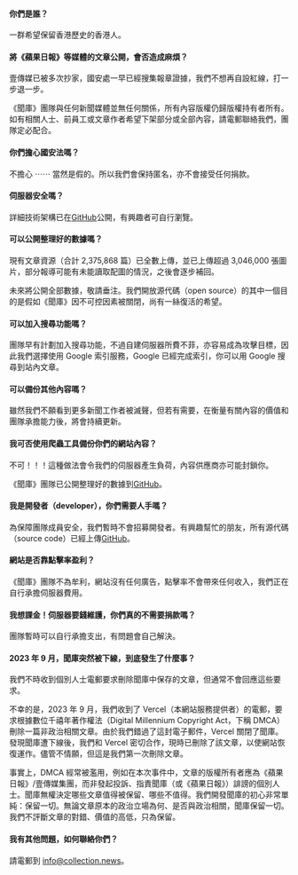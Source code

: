 #### 你們是誰？

一群希望保留香港歷史的香港人。

#### 將《蘋果日報》等媒體的文章公開，會否造成麻煩？

壹傳媒已被多次抄家，國安處一早已經搜集報章證據，我們不想再自設紅線，打一步退一步。

《聞庫》團隊與任何新聞媒體並無任何關係，所有內容版權仍歸版權持有者所有。如有相關人士、前員工或文章作者希望下架部分或全部內容，請電郵聯絡我們，團隊定必配合。

#### 你們擔心國安法嗎？

不擔心 ⋯⋯ 當然是假的。所以我們會保持匿名，亦不會接受任何捐款。

#### 伺服器安全嗎？

詳細技術架構已在[GitHub](https://github.com/collection-news/collection-news)公開，有興趣者可自行瀏覽。

#### 可以公開整理好的數據嗎？

現有文章資源（合計 2,375,868 篇）已全數上傳，並已上傳超過 3,046,000 張圖片，部分報導可能有未能讀取配圖的情況，之後會逐步補回。

未來將公開全部數據，敬請垂注。我們開放源代碼（open source）的其中一個目的是假如《聞庫》因不可控因素被關閉，尚有一絲復活的希望。

#### 可以加入搜尋功能嗎？

團隊早有計劃加入搜尋功能，不過自建伺服器所費不菲，亦容易成為攻擊目標，因此我們選擇使用 Google 索引服務，Google 已經完成索引，你可以用 Google 搜尋到站內文章。

#### 可以備份其他內容嗎？

雖然我們不願看到更多新聞工作者被滅聲，但若有需要，在衡量有關內容的價值和團隊承擔能力後，將會持續更新。

#### 我可否使用爬蟲工具備份你們的網站內容？

不可！！！這種做法會令我們的伺服器產生負荷，內容供應商亦可能封鎖你。

《聞庫》團隊已公開整理好的數據到[GitHub](https://github.com/collection-news/appledaily-archive-directory)。

#### 我是開發者（developer），你們需要人手嗎？

為保障團隊成員安全，我們暫時不會招募開發者。有興趣幫忙的朋友，所有源代碼（source code）已經上傳[GitHub](https://github.com/appledailybackup/collection-news)。

#### 網站是否靠點擊率盈利？

《聞庫》團隊不為牟利，網站沒有任何廣告，點擊率不會帶來任何收入，我們正在自行承擔伺服器費用。

#### 我想課金！伺服器要錢維護，你們真的不需要捐款嗎？

團隊暫時可以自行承擔支出，有問題會自己解決。

#### 2023 年 9 月，聞庫突然被下線，到底發生了什麼事？

我們不時收到個別人士電郵要求刪除聞庫中保存的文章，但通常不會回應這些要求。

不幸的是，2023 年 9 月，我們收到了 Vercel（本網站服務提供者）的電郵，要求根據數位千禧年著作權法（Digital Millennium Copyright Act，下稱 DMCA）刪除一篇非政治相關文章。由於我們錯過了這封電子郵件，Vercel 關閉了聞庫。發現聞庫遭下線後，我們和 Vercel 密切合作，現時已刪除了該文章，以使網站恢復運作。儘管不情願，但這是我們第一次刪除文章。

事實上，DMCA 經常被濫用，例如在本次事件中，文章的版權所有者應為《蘋果日報》/壹傳媒集團，而非發起投訴、指責聞庫（或《蘋果日報》）誹謗的個別人士。聞庫無權決定哪些文章值得被保留、哪些不值得。我們開發聞庫的初心非常單純：保留一切。無論文章原本的政治立場為何、是否與政治相關，聞庫保留一切。我們不評斷文章的對錯、價值的高低，只為保留。

#### 我有其他問題，如何聯絡你們？

請電郵到 <a href="mailto:info@collection.news">info@collection.news</a>。
